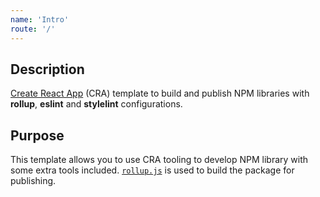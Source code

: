 ```yaml
---
name: 'Intro'
route: '/'
---
```


## Description

[Create React App](https://github.com/facebook/create-react-app) (CRA) template to build and publish NPM libraries with **rollup**, **eslint** and **stylelint** configurations.

## Purpose

This template allows you to use CRA tooling to develop NPM library with some extra tools included. [`rollup.js`](https://rollupjs.org/guide/en/) is used to build the package for publishing.

